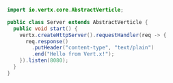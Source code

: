 <!-- make sure you have the same number of lines in all code examples! -->

```java
import io.vertx.core.AbstractVerticle;

public class Server extends AbstractVerticle {
  public void start() {
    vertx.createHttpServer().requestHandler(req -> {
      req.response()
        .putHeader("content-type", "text/plain")
        .end("Hello from Vert.x!");
    }).listen(8080);
  }
}
```
